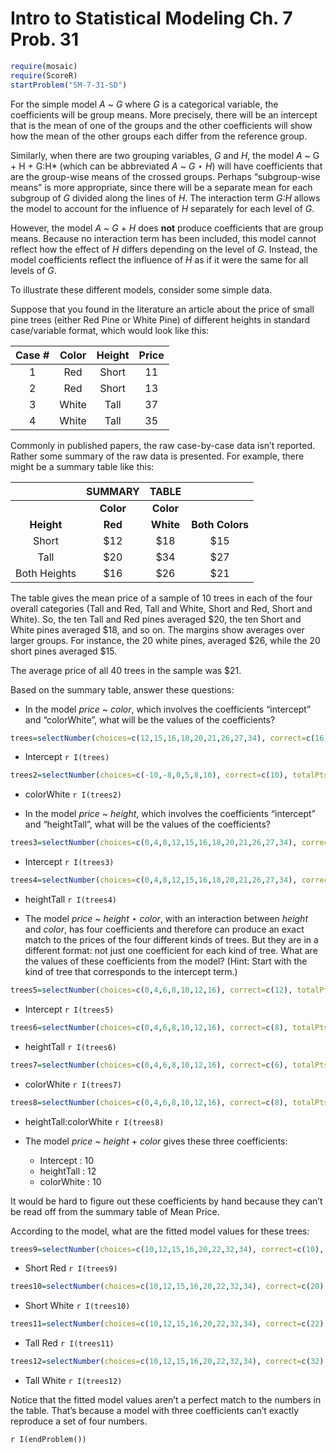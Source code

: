 Intro to Statistical Modeling Ch. 7 Prob. 31
========================================================
```r
require(mosaic)
require(ScoreR)
startProblem("SM-7-31-SD")
```
For the simple model *A* ~ *G* where *G* is a categorical variable, the
coefficients will be group means.  More precisely, there will be an intercept that is the mean of one of the groups and the other coefficients will show how the mean of the other groups each differ from the reference group.

Similarly, when there are two grouping variables, *G* and *H*, the model *A ~ *G + H + G:H* (which can be abbreviated *A* ~ *G* $\star$ *H*) will have coefficients that are the group-wise means of the crossed groups.  Perhaps "subgroup-wise means" is more appropriate, since there will be a separate mean for each subgroup of *G* divided along the lines of *H*.  The interaction term *G:H* allows the model to account for the influence of *H* separately for each level of *G*. 

However, the model *A* ~ *G* + *H* does **not** produce coefficients that are group means.  Because no interaction term has been included, this model cannot reflect how the effect of *H* differs depending on the level of *G*.  Instead, the model coefficients reflect the influence of *H* as if it were the same for all levels of *G*.

To illustrate these different models, consider some simple data.

Suppose that you found in the literature an article about the price of small pine trees (either Red Pine or White Pine) of different heights in standard case/variable format, which would look like this:

Case # | Color | Height | Price 
|:-----:|:-----:|:-----:|:-----:|
1 | Red | Short | 11
2 | Red | Short | 13
3 | White | Tall | 37
4 | White | Tall | 35


Commonly in published papers, the raw case-by-case data isn't reported.  Rather some summary of the raw data is presented.  For example, there might be a summary table like this:

|  | SUMMARY | TABLE |  |
|:-----:|:-----:|:-----:|:-----:|
|  | **Color** | **Color** | |
| **Height** | **Red** | **White** | **Both Colors** |
| Short | $12 | $18 | $15 |
| Tall | $20 | $34 | $27 |
| Both Heights | $16 | $26 | $21 |


The table gives the mean price of a sample of 10 trees in each of the four overall categories (Tall and Red, Tall and White, Short and Red, Short and White).  So, the ten Tall and Red pines averaged $20, the ten Short and White pines averaged $18, and so on.  The margins show averages over larger groups.  For instance, the 20 white pines, averaged $26, while the 20 short pines averaged $15.  

The average price of all 40 trees in the sample was $21.

Based on the summary table, answer these questions:

* In the model *price* ~ *color*, which involves the coefficients "intercept" and "colorWhite", what will be the values of the coefficients?

```r
trees=selectNumber(choices=c(12,15,16,18,20,21,26,27,34), correct=c(16), totalPts=1, name="int")
```
  * Intercept `r I(trees)`   

```r
trees2=selectNumber(choices=c(-10,-8,0,5,8,10), correct=c(10), totalPts=1, name="cW")
```
  * colorWhite `r I(trees2)`     


* In the model *price* ~ *height*, which involves the coefficients "intercept" and "heightTall", what will be the values of the coefficients?
 
```r
trees3=selectNumber(choices=c(0,4,8,12,15,16,18,20,21,26,27,34), correct=c(15), totalPts=1, name="int2")
```
  * Intercept `r I(trees3)`
```r
trees4=selectNumber(choices=c(0,4,8,12,15,16,18,20,21,26,27,34), correct=c(12), totalPts=1, name="hT")
```
  * heightTall `r I(trees4)`     

* The model *price* ~ *height* $\star$ *color*, with an interaction between *height* and *color*, has four coefficients and therefore can produce an exact match to the prices of the four different kinds of trees.  But they are in a different format: not just one coefficient for each kind of tree.  What are the values of these coefficients from the model?  (Hint: Start with the kind of tree that corresponds to the intercept term.)

```r
trees5=selectNumber(choices=c(0,4,6,8,10,12,16), correct=c(12), totalPts=1, name="int3")
```
  * Intercept `r I(trees5)` 
  
```r
trees6=selectNumber(choices=c(0,4,6,8,10,12,16), correct=c(8), totalPts=1, name="hT2")
```
  * heightTall `r I(trees6)`  

```r
trees7=selectNumber(choices=c(0,4,6,8,10,12,16), correct=c(6), totalPts=1, name="cW2")
```
  * colorWhite `r I(trees7)`  

```r
trees8=selectNumber(choices=c(0,4,6,8,10,12,16), correct=c(8), totalPts=1, name="hT3")
```
  * heightTall:colorWhite `r I(trees8)`


* The model *price* ~ *height* + *color* gives these three coefficients: 
  * Intercept  : 10
  * heightTall : 12
  * colorWhite : 10


It would be hard to figure out these coefficients by hand because they can't be read off from the summary table of Mean Price.

According to the model, what are the fitted model values for these trees:

```r
trees9=selectNumber(choices=c(10,12,15,16,20,22,32,34), correct=c(10), totalPts=1, name="sRed")
```
* Short Red `r I(trees9)` 

```r
trees10=selectNumber(choices=c(10,12,15,16,20,22,32,34), correct=c(20), totalPts=1, name="sWhite")
```
* Short White `r I(trees10)`  

```r
trees11=selectNumber(choices=c(10,12,15,16,20,22,32,34), correct=c(22), totalPts=1, name="tRed")
```
* Tall Red `r I(trees11)` 

```r
trees12=selectNumber(choices=c(10,12,15,16,20,22,32,34), correct=c(32), totalPts=1, name="tWhite")
```
* Tall White `r I(trees12)` 

Notice that the fitted model values aren't a perfect match to the numbers in the table.  That's because a model with three coefficients can't exactly reproduce a set of four numbers.

`r I(endProblem())`